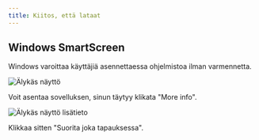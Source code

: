 ```yaml
---
title: Kiitos, että lataat
---
```



<CardGrid>
<LinkCard href="/community/contributing" title="Contribute to the project" />
<LinkCard href="https://linwood.dev/matrix" title="Join the community" />
</CardGrid>

## Windows SmartScreen

Windows varoittaa käyttäjiä asennettaessa ohjelmistoa ilman varmennetta.

![Älykäs näyttö](@assets/img/smart-screen.png)

Voit asentaa sovelluksen, sinun täytyy klikata "More info".

![Älykäs näyttö lisätieto](@assets/img/smart-screen-more-info.png)

Klikkaa sitten "Suorita joka tapauksessa".
